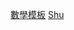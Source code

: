 {{template category
| type = 信息框
| description = 
| container = no
| topic = 數學
}}

[[Category:數學模板|]]
[[Category:信息框模板|Shu]]